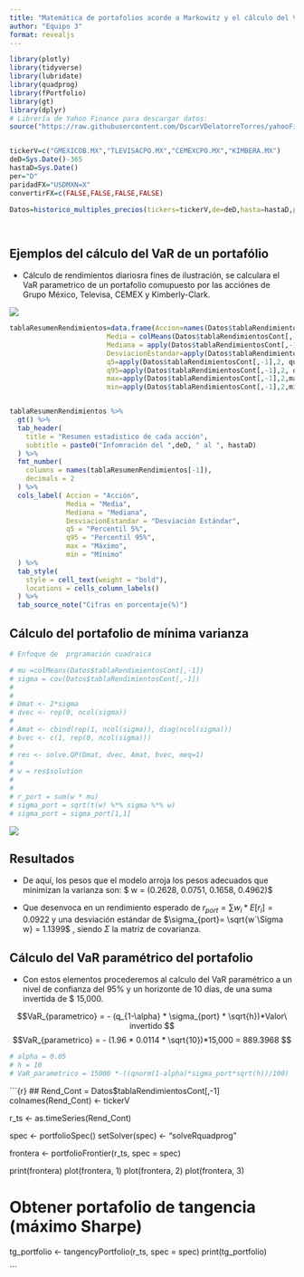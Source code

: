 ```yaml
---
title: "Matemática de portafolios acorde a Markowitz y el cálculo del VaR de un portafolio de acciones."
author: "Equipo 3"
format: revealjs
---
```


```r
library(plotly)
library(tidyverse)
library(lubridate)
library(quadprog)
library(fPortfolio)
library(gt)
library(dplyr)
# Librería de Yahoo Finance para descargar datos:
source("https://raw.githubusercontent.com/OscarVDelatorreTorres/yahooFinance/main/datosMultiplesYahooFinance.R")


tickerV=c("GMEXICOB.MX","TLEVISACPO.MX","CEMEXCPO.MX","KIMBERA.MX")
deD=Sys.Date()-365
hastaD=Sys.Date()
per="D"
paridadFX="USDMXN=X"
convertirFX=c(FALSE,FALSE,FALSE,FALSE)

Datos=historico_multiples_precios(tickers=tickerV,de=deD,hasta=hastaD,periodicidad=per,fxRate=paridadFX,whichToFX=convertirFX)




```
## Ejemplos del cálculo del VaR de un portafólio

-   Cálculo de rendimientos diariosra fines de ilustración, se calculara el VaR parametrico de un portafolio comupuesto por las acciónes de Grupo México, Televisa, CEMEX y Kimberly-Clark.

![](https://raw.githubusercontent.com/MNathaniel4/Admin.Riesgos/refs/heads/main/Imagenes/VaR_mario_2.PNG)


```r
tablaResumenRendimientos=data.frame(Accion=names(Datos$tablaRendimientosCont)[-1],
                        Media = colMeans(Datos$tablaRendimientosCont[,-1]),
                        Mediana = apply(Datos$tablaRendimientosCont[,-1],2,median),
                        DesviacionEstandar=apply(Datos$tablaRendimientosCont[,-1],2,sd),
                        q5=apply(Datos$tablaRendimientosCont[,-1],2, quantile, probs =0.05),
                        q95=apply(Datos$tablaRendimientosCont[,-1],2, quantile, probs=0.95),
                        max=apply(Datos$tablaRendimientosCont[,-1],2,max),
                        min=apply(Datos$tablaRendimientosCont[,-1],2,min))


tablaResumenRendimientos %>%
  gt() %>%
  tab_header(
    title = "Resumen estadistico de cada acción",
    subtitle = paste0("Infomración del ",deD, " al ", hastaD)
  ) %>%
  fmt_number(
    columns = names(tablaResumenRendimientos[-1]),
    decimals = 2
  ) %>%
  cols_label( Accion = "Acción",
              Media = "Media",
              Mediana = "Mediana",
              DesviacionEstandar = "Desviación Estándar",
              q5 = "Percentil 5%",
              q95 = "Percentil 95%",
              max = "Máximo",
              min = "Mínimo"
  ) %>%
  tab_style(
    style = cell_text(weight = "bold"),
    locations = cells_column_labels()
  ) %>%
  tab_source_note("Cifras en porcentaje(%)")


```

## Cálculo del portafolio de mínima varianza

```r

# Enfoque de  prgramación cuadraica

# mu =colMeans(Datos$tablaRendimientosCont[,-1])
# sigma = cov(Datos$tablaRendimientosCont[,-1])
# 
# 
# Dmat <- 2*sigma
# dvec <- rep(0, ncol(sigma))
# 
# Amat <- cbind(rep(1, ncol(sigma)), diag(ncol(sigma)))
# bvec <- c(1, rep(0, ncol(sigma)))
# 
# res <- solve.QP(Dmat, dvec, Amat, bvec, meq=1)
# 
# w = res$solution
# 
# 
# r_port = sum(w * mu)
# sigma_port = sqrt(t(w) %*% sigma %*% w)
# sigma_port = sigma_port[1,1]

```

![](https://raw.githubusercontent.com/MNathaniel4/Admin.Riesgos/refs/heads/main/Imagenes/VaR_mario_1.PNG)

## Resultados
-   De aquí, los pesos que el modelo arroja los pesos adecuados que minimizan la varianza son: 
$ w = (0.2628, 0.0751, 0.1658, 0.4962)$

- Que desenvoca en un rendimiento esperado de  $r_{port} =\sum w_i*E[r_i]=  0.0922$ y una desviación estándar de $\sigma_{port}= \sqrt{w´\Sigma w} = 1.1399$ , siendo $\Sigma$ la matriz de covarianza.


## Cálculo del VaR paramétrico del portafolio
- Con estos elementos procederemos al calculo del VaR paramétrico a un nivel de confianza del 95% y un horizonte de 10 días, de una suma invertida de \$ 15,000.


$$VaR_{parametrico} = - (q_{1-\alpha} * \sigma_{port} * \sqrt{h})*Valor\ invertido $$
$$VaR_{parametrico} = - (1.96 * 0.0114 * \sqrt{10})*15,000 = 889.3968 $$

```r
# alpha = 0.05
# h = 10
# VaR_parametrico = 15000 *-((qnorm(1-alpha)*sigma_port*sqrt(h))/100)

```



```{r} ##
Rend_Cont = Datos$tablaRendimientosCont[,-1]
colnames(Rend_Cont) <- tickerV

r_ts <- as.timeSeries(Rend_Cont)

spec <- portfolioSpec()
setSolver(spec) <- "solveRquadprog"

frontera <- portfolioFrontier(r_ts, spec = spec)

print(frontera)
plot(frontera, 1)
plot(frontera, 2)
plot(frontera, 3)

# Obtener portafolio de tangencia (máximo Sharpe)
tg_portfolio <- tangencyPortfolio(r_ts, spec = spec)
print(tg_portfolio)

```

